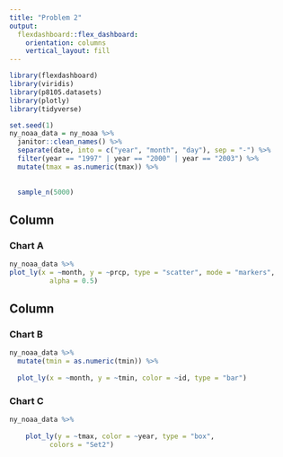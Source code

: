 ```yaml
---
title: "Problem 2"
output: 
  flexdashboard::flex_dashboard:
    orientation: columns
    vertical_layout: fill
---
```


```r
library(flexdashboard)
library(viridis)
library(p8105.datasets)
library(plotly)
library(tidyverse)
```


```r
set.seed(1)
ny_noaa_data = ny_noaa %>% 
  janitor::clean_names() %>% 
  separate(date, into = c("year", "month", "day"), sep = "-") %>% 
  filter(year == "1997" | year == "2000" | year == "2003") %>% 
  mutate(tmax = as.numeric(tmax)) %>% 
  
      
  sample_n(5000)

```


Column {data-width=650}
-----------------------------------------------------------------------

### Chart A

```r
ny_noaa_data %>% 
plot_ly(x = ~month, y = ~prcp, type = "scatter", mode = "markers",
          alpha = 0.5)
```

Column {data-width=350}
-----------------------------------------------------------------------


### Chart B
```r

ny_noaa_data %>% 
  mutate(tmin = as.numeric(tmin)) %>%
  
  plot_ly(x = ~month, y = ~tmin, color = ~id, type = "bar")

```

### Chart C

```r

ny_noaa_data %>% 
  
    plot_ly(y = ~tmax, color = ~year, type = "box",
          colors = "Set2")

```

